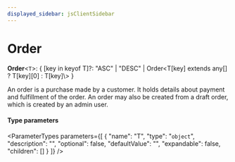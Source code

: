 ```yaml
---
displayed_sidebar: jsClientSidebar
---
```



# Order

 **Order**<`T`\>: { [key in keyof T]?: "ASC" \| "DESC" \| Order<T[key] extends any[] ? T[key][0] : T[key]\\> }

An order is a purchase made by a customer. It holds details about payment and fulfillment of the order. An order may also be created from a draft order, which is created by an admin user.

#### Type parameters

<ParameterTypes parameters={[
  {
    "name": "T",
    "type": "`object`",
    "description": "",
    "optional": false,
    "defaultValue": "",
    "expandable": false,
    "children": []
  }
]} />
